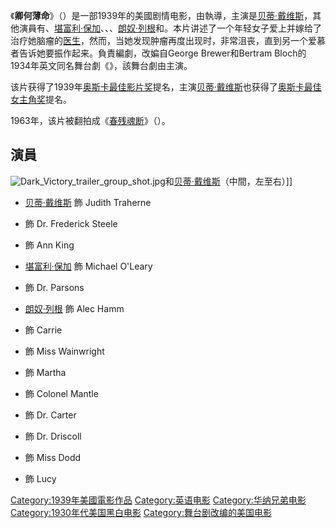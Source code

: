 {{noteTA
|T=zh-hk:卿何薄命;zh-tw:黑色的勝利;zh-cn:黑暗的胜利;
|G1=Show
|1=zh-hk:卿何薄命;zh-tw:黑色的勝利;zh-cn:黑暗的胜利;
}}
{{Infobox_Film
| name           = 卿何薄命
|original_name   = {{lang|en|''Dark Victory''}}
| image          = Dark movieposter.jpg
| image_size     = 
| caption        = 《卿何薄命》电影海报
| director       = {{link-en|艾德蒙·高汀|Edmund Goulding}}
| producer       = {{link-en|大衛·劉易斯 (監製)|David Lewis (producer)|大衛·劉易斯}}
| writer         = {{link-en|凱西·羅賓森|Casey Robinson}}
| based_on       = 《''{{link-en|Dark Victory (play)|Dark Victory (play)|Dark Victory}}''》（1934年舞台劇）<br />劇作家：George Emerson Brewer, Jr.和Bertram Bloch
| starring       = [[贝蒂·戴维斯|贝蒂·戴维斯]]<br />{{link-en|乔治·布伦特|George Brent}}<br />[[堪富利·保加|堪富利·保加]]<br />{{link-en|傑拉丁·菲茨傑拉德|Geraldine Fitzgerald}}<br />{{link-en|亨利·特拉弗斯|Henry Travers}}<br />[[朗奴·列根|朗奴·列根]]<br />{{link-en|科拉·威瑟斯潘|Cora Witherspoon}}
| music          = [[马克思·斯坦纳|马克思·斯坦纳]]
| cinematography = {{link-en|厄奈斯特·霍爾|Ernest Haller}}
| editing        = {{link-en|威廉·霍姆斯|William Holmes (film editor)}}
| distributor    = [[华纳兄弟|华纳兄弟]]
| released       = 1939年4月22日 
| runtime        = 104分钟
| country        = {{USA}}
| language       = [[英语|英语]]
| amg_id         = 
| imdb_id        = 0031210
| cn_name        = 黑暗的胜利
| hk_name        = 卿何薄命
| tw_name        = 黑色的勝利
|}}
《'''卿何薄命'''》（{{lang-en|''Dark Victory''}}）是一部1939年的美國剧情电影，由{{link-en|艾德蒙·高汀|Edmund Goulding}}執導，主演是[[贝蒂·戴维斯|贝蒂·戴维斯]]，其他演員有{{link-en|乔治·布伦特|George Brent}}、[[堪富利·保加|堪富利·保加]]、{{link-en|傑拉丁·菲茨傑拉德|Geraldine Fitzgerald}}、{{link-en|亨利·特拉弗斯|Henry Travers}}、[[朗奴·列根|朗奴·列根]]和{{link-en|科拉·威瑟斯潘|Cora Witherspoon}}。本片讲述了一个年轻女子爱上并嫁给了治疗她脑瘤的[[医生|医生]]，然而，当她发现肿瘤再度出现时，非常沮丧，直到另一个爱慕者告诉她要振作起来。{{link-en|凱西·羅賓森|Casey Robinson}}負責編劇，改媥自George Brewer和Bertram Bloch的1934年英文同名舞台劇《''{{link-en|Dark Victory (play)|Dark Victory (play)|Dark Victory}}''》，該舞台劇由{{link-en|泰魯拉·班克希德|Tallulah Bankhead}}主演。

该片获得了1939年[[奥斯卡最佳影片奖|奥斯卡最佳影片奖]]提名，主演[[贝蒂·戴维斯|贝蒂·戴维斯]]也获得了[[奥斯卡最佳女主角奖|奥斯卡最佳女主角奖]]提名。

1963年，该片被翻拍成《[[春残魂断|春残魂断]]》（{{lang|en|Stolen Hours}}）。 

== 演員 ==
[[Image:Dark_Victory_trailer_group_shot.jpg|right]]和[[贝蒂·戴维斯|贝蒂·戴维斯]]（中間，左至右）]]
* [[贝蒂·戴维斯|贝蒂·戴维斯]] 飾 Judith Traherne
* {{link-en|乔治·布伦特|George Brent}} 飾 Dr. Frederick Steele
* {{link-en|傑拉丁·菲茨傑拉德|Geraldine Fitzgerald}} 飾 Ann King
* [[堪富利·保加|堪富利·保加]] 飾 Michael O'Leary
* {{link-en|亨利·特拉弗斯|Henry Travers}} 飾 Dr. Parsons
* [[朗奴·列根|朗奴·列根]] 飾 Alec Hamm
* {{link-en|科拉·威瑟斯潘|Cora Witherspoon}} 飾 Carrie
* {{link-en|朵洛西·皮特森|Dorothy Peterson}} 飾 Miss Wainwright
* {{link-en|維吉尼亞·布里沙奇|Virginia Brissac}} 飾 Martha
* {{link-en|查爾斯·里希曼|Charles Richman (actor)}} 飾 Colonel Mantle
* {{link-en|赫爾伯特·羅林森|Herbert Rawlinson}} 飾 Dr. Carter
* {{link-en|倫納德·穆迪|Leonard Mudie}} 飾 Dr. Driscoll
* {{link-en|費伊·海爾姆|Fay Helm}} 飾 Miss Dodd
* {{link-en|露蒂·威廉斯|Lottie Williams}} 飾 Lucy

{{DEFAULTSORT:Dark Victory}}

[[Category:1939年美國電影作品|Category:1939年美國電影作品]]
[[Category:英语电影|Category:英语电影]]
[[Category:华纳兄弟电影|Category:华纳兄弟电影]]
[[Category:1930年代美国黑白电影|Category:1930年代美国黑白电影]]
[[Category:舞台剧改编的美国电影|Category:舞台剧改编的美国电影]]